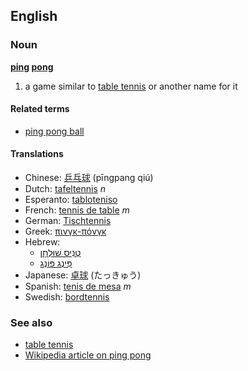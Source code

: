 ==English==
===Noun===
'''[[ping]] [[pong]]'''

# a game similar to [[table tennis]] or another name for it

====Related terms====
*[[ping pong ball]]

====Translations====
*Chinese: [[乒乓球]] (pīngpang qiú)
*Dutch: [[tafeltennis]] ''n''
*Esperanto: [[tabloteniso]]
*French: [[tennis de table]] ''m''
*German: [[Tischtennis]]
*Greek: [[πινγκ-πόνγκ]]
*Hebrew:
**[[טניס שולחן|טֶנִיס שׁוּלְחָן]]
**[[פינג פונג|פִּינְג פּוֹנְג]]
*Japanese: [[卓球]] (たっきゅう)
*Spanish: [[tenis de mesa]] ''m''
*Swedish: [[bordtennis]]

===See also===
*[[table tennis]]
*[[w:Ping pong|Wikipedia article on ping pong]]

<!-- there is a verb also but not sure if it's hyphenated, unhyphenated, or both -->